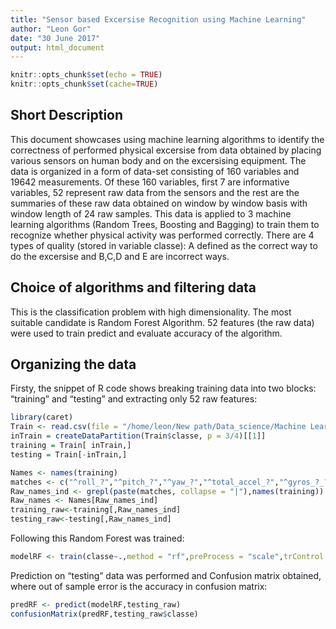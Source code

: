 ```yaml
---
title: "Sensor based Excersise Recognition using Machine Learning"
author: "Leon Gor"
date: "30 June 2017"
output: html_document
---
```


```r
knitr::opts_chunk$set(echo = TRUE)
knitr::opts_chunk$set(cache=TRUE)
```


## Short Description
This document showcases using machine learning algorithms to identify the correctness of performed physical excersise from data obtained by placing various sensors on human body and on the excersising equipment.
The data is organized in a form of data-set consisting of 160 variables and 19642 measurements.
Of these 160 variables, first 7 are informative variables, 52 represent raw data from the sensors and the rest are the summaries of these raw data obtained on window by window basis with window length of 24 raw samples.
This data is applied to 3 machine learning algorithms (Random Trees, Boosting and Bagging) to train them to recognize whether physical activity was performed correctly. There are 4 types of quality (stored in variable classe): A defined as the correct way to do the excersise and B,C,D and E are incorrect ways. 

## Choice of algorithms and filtering data
This is the classification problem with high dimensionality. The most suitable candidate is Random Forest Algorithm.
52 features (the raw data) were used to train predict and evaluate accuracy of the algorithm.


## Organizing the data
Firsty, the snippet of R code shows breaking training data into two blocks: "training" and "testing" and extracting only 52 raw features:
```r
library(caret)
Train <- read.csv(file = "/home/leon/New path/Data_science/Machine Learning/Assignment/pml-training.csv")
inTrain = createDataPartition(Train$classe, p = 3/4)[[1]]
training = Train[ inTrain,]
testing = Train[-inTrain,]

Names <- names(training)
matches <- c("^roll_?","^pitch_?","^yaw_?","^total_accel_?","^gyros_?_?","^accel_?_?","^magnet_?_?","classe")
Raw_names_ind <- grepl(paste(matches, collapse = "|"),names(training))
Raw_names <- Names[Raw_names_ind]
training_raw<-training[,Raw_names_ind]
testing_raw<-testing[,Raw_names_ind]
```
Following this Random Forest was trained:
```r
modelRF <- train(classe~.,method = "rf",preProcess = "scale",trControl = trainControl(method = "cv", number = 4), importance = T, data = training_raw)
```
Prediction on "testing" data was performed and Confusion matrix obtained, where out of sample error is the accuracy in confusion matrix:
```r
predRF <- predict(modelRF,testing_raw)
confusionMatrix(predRF,testing_raw$classe)
```

